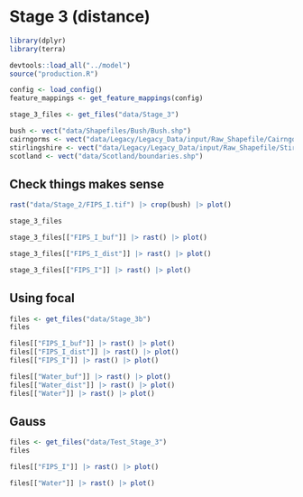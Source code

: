 # Stage 3 (distance)

```r
library(dplyr)
library(terra)

devtools::load_all("../model")
source("production.R")

config <- load_config()
feature_mappings <- get_feature_mappings(config)

stage_3_files <- get_files("data/Stage_3")

bush <- vect("data/Shapefiles/Bush/Bush.shp")
cairngorms <- vect("data/Legacy/Legacy_Data/input/Raw_Shapefile/CairngormNP/CairngormNP.shp")
stirlingshire <- vect("data/Legacy/Legacy_Data/input/Raw_Shapefile/Stirlingshire/Stirlingshire.shp")
scotland <- vect("data/Scotland/boundaries.shp")
```

## Check things makes sense

```r
rast("data/Stage_2/FIPS_I.tif") |> crop(bush) |> plot()
```

```r
stage_3_files

stage_3_files[["FIPS_I_buf"]] |> rast() |> plot()

stage_3_files[["FIPS_I_dist"]] |> rast() |> plot()

stage_3_files[["FIPS_I"]] |> rast() |> plot()
```

## Using focal

```r
files <- get_files("data/Stage_3b")
files

files[["FIPS_I_buf"]] |> rast() |> plot()
files[["FIPS_I_dist"]] |> rast() |> plot()
files[["FIPS_I"]] |> rast() |> plot()

files[["Water_buf"]] |> rast() |> plot()
files[["Water_dist"]] |> rast() |> plot()
files[["Water"]] |> rast() |> plot()
```

## Gauss

```r
files <- get_files("data/Test_Stage_3")
files

files[["FIPS_I"]] |> rast() |> plot()

files[["Water"]] |> rast() |> plot()
```
